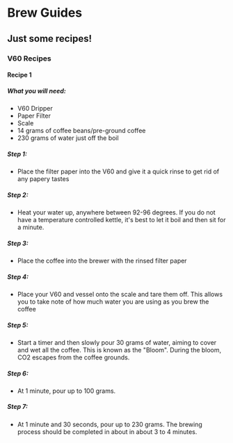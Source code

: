 # Brew Guides

## Just some recipes!

### V60 Recipes

#### Recipe 1
##### What you will need: 
- V60 Dripper
- Paper Filter
- Scale
- 14 grams of coffee beans/pre-ground coffee
- 230 grams of water just off the boil
##### Step 1:
- Place the filter paper into the V60 and give it a quick rinse to get rid of any papery tastes
##### Step 2:
- Heat your water up, anywhere between 92-96 degrees. If you do not have a temperature controlled kettle, it's best to let it boil and then sit for a minute.
 ##### Step 3:
- Place the coffee into the brewer with the rinsed filter paper
##### Step 4:
- Place your V60 and vessel onto the scale and tare them off. This allows you to take note of how much water you are using as you brew the coffee
##### Step 5:
- Start a timer and then slowly pour 30 grams of water, aiming to cover and wet all the coffee. This is known as the "Bloom". During the bloom, CO2 escapes from the coffee grounds. 
##### Step 6:
- At 1 minute, pour up to 100 grams. 
##### Step 7: 
- At 1 minute and 30 seconds, pour up to 230 grams. The brewing process should be completed in about in about 3 to 4 minutes. 











